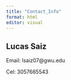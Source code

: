 ```yaml
---
title: "Contact_Info"
format: html
editor: visual
---
```


## Lucas Saiz

Email: lsaiz07\@gwu.edu

Cel: 3057665543
